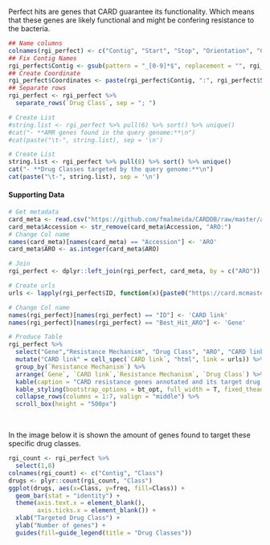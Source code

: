
Perfect hits are genes that CARD guarantee its functionality. Which means that these genes are likely functional and might be confering resistance to the bacteria.

```r
## Name columns
colnames(rgi_perfect) <- c("Contig", "Start", "Stop", "Orientation", "Cut_Off", "Best_Hit_ARO", "ARO", "Drug Class", "Resistance Mechanism", "AMR Gene Family")
## Fix Contig Names
rgi_perfect$Contig <- gsub(pattern = "_[0-9]*$", replacement = "", rgi_perfect$Contig)
## Create Coordinate
rgi_perfect$Coordinates <- paste(rgi_perfect$Contig, ":", rgi_perfect$Start, "-", rgi_perfect$Stop, sep = '')
## Separate rows
rgi_perfect <- rgi_perfect %>%
  separate_rows(`Drug Class`, sep = "; ")

# Create List
#string.list <- rgi_perfect %>% pull(6) %>% sort() %>% unique()
#cat("- **AMR genes found in the query genome:**\n")
#cat(paste("\t-", string.list), sep = '\n')

# Create List
string.list <- rgi_perfect %>% pull(8) %>% sort() %>% unique()
cat("- **Drug Classes targeted by the query genome:**\n")
cat(paste("\t-", string.list), sep = '\n')
```

#### Supporting Data

```r
# Get metadata
card_meta <- read.csv("https://github.com/fmalmeida/CARDDB/raw/master/aro.tsv", sep = "\t")
card_meta$Accession <- str_remove(card_meta$Accession, "ARO:")
# Change Col name
names(card_meta)[names(card_meta) == "Accession"] <- 'ARO'
card_meta$ARO <- as.integer(card_meta$ARO)

# Join
rgi_perfect <- dplyr::left_join(rgi_perfect, card_meta, by = c("ARO"))

# Create urls
urls <- lapply(rgi_perfect$ID, function(x){paste0("https://card.mcmaster.ca/ontology/", x)})

# Change Col name
names(rgi_perfect)[names(rgi_perfect) == "ID"] <- 'CARD link'
names(rgi_perfect)[names(rgi_perfect) == "Best_Hit_ARO"] <- 'Gene'

# Produce Table
rgi_perfect %>%
  select("Gene","Resistance Mechanism", "Drug Class", "ARO", "CARD link", "Coordinates", "Description") %>%
  mutate("CARD link" = cell_spec(`CARD link`, "html", link = urls)) %>%
  group_by(`Resistance Mechanism`) %>%
  arrange(`Gene`, `CARD link`,`Resistance Mechanism`, `Drug Class`) %>%
  kable(caption = "CARD resistance genes annotated and its target drug classes", escape = FALSE) %>%
  kable_styling(bootstrap_options = bt_opt, full_width = T, fixed_thead = T, font_size = 12) %>%
  collapse_rows(columns = 1:7, valign = "middle") %>%
  scroll_box(height = "500px")
```

<br>

In the image below it is shown the amount of genes found to target these specific drug classes.

```r
rgi_count <- rgi_perfect %>%
  select(1,8)
colnames(rgi_count) <- c("Contig", "Class")
drugs <- plyr::count(rgi_count, "Class")
ggplot(drugs, aes(x=Class, y=freq, fill=Class)) +
  geom_bar(stat = "identity") +
  theme(axis.text.x = element_blank(),
        axis.ticks.x = element_blank()) +
  xlab("Targeted Drug Class") +
  ylab("Number of genes") +
  guides(fill=guide_legend(title = "Drug Classes"))
```
